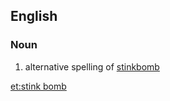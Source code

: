 ==English==

===Noun===
{{en-noun|sg=[[stink]] [[bomb]]}}

# alternative spelling of [[stinkbomb]]

[[et:stink bomb]]